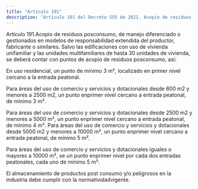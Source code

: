 ```yaml
---
title: "Artículo 191"
description: "Artículo 191 del Decreto 555 de 2021. Acopio de residuos posconsumo, de manejo diferenciado o gestionados en modelos de responsabilidad..."
---
```


Artículo 191.Acopio de residuos posconsumo, de manejo diferenciado o gestionados en modelos de responsabilidad extendida del productor, fabricante o similares. Salvo las edificaciones con uso de vivienda unifamiliar y las unidades multifamiliares de hasta 30 unidades de vivienda, se deberá contar con puntos de acopio de residuos posconsumo, así:
 
En uso residencial, un punto de mínimo 3 m², localizado en primer nivel cercano a la entrada peatonal.
 
Para áreas del uso de comercio y servicios y dotacionales desde 600 m2 y menores a 2500 m2, un punto enprimer nivel cercano a entrada peatonal, de mínimo 3 m².
 
Para áreas del uso de comercio y servicios y dotacionales desde 2500 m2 y menores a 5000 m², un punto enprimer nivel cercano a entrada peatonal, de mínimo 4 m².
Para áreas del uso de comercio y servicios y dotacionales desde 5000 m2 y menores a 10000 m², un punto enprimer nivel cercano a entrada peatonal, de mínimo 5 m².
 
Para áreas del uso de comercio y servicios y dotacionales iguales o mayores a 10000 m², se un punto enprimer nivel por cada dos entradas peatonales, cada uno de mínimo 5 m².
 
El almacenamiento de productos post consumo y/o peligrosos en la industria debe cumplir con la normatividadvigente.